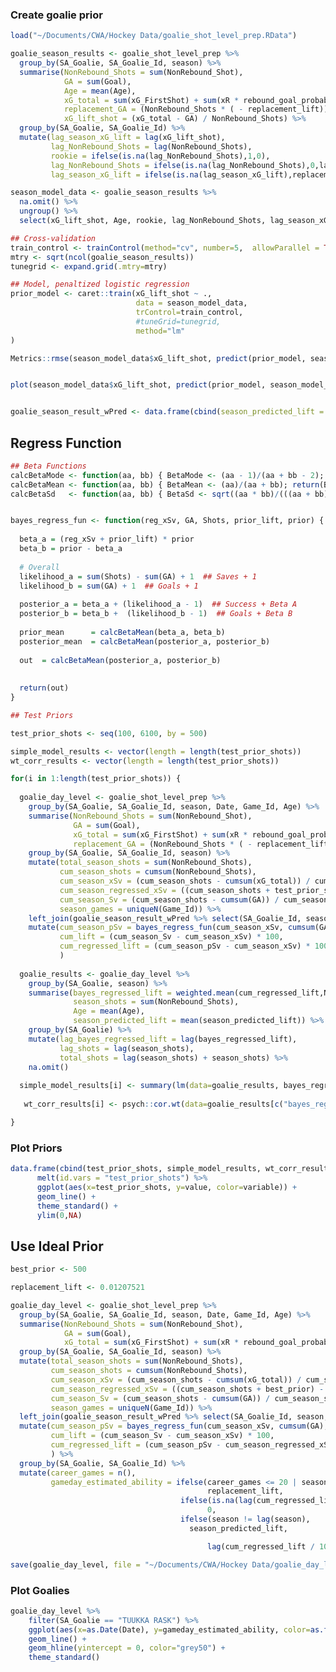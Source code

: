 
### Create goalie prior

```r

load("~/Documents/CWA/Hockey Data/goalie_shot_level_prep.RData")

goalie_season_results <- goalie_shot_level_prep %>%
  group_by(SA_Goalie, SA_Goalie_Id, season) %>%
  summarise(NonRebound_Shots = sum(NonRebound_Shot),
            GA = sum(Goal),
            Age = mean(Age),
            xG_total = sum(xG_FirstShot) + sum(xR * rebound_goal_probability),
            replacement_GA = (NonRebound_Shots * ( - replacement_lift)) + xG_total,
            xG_lift_shot = (xG_total - GA) / NonRebound_Shots) %>%
  group_by(SA_Goalie, SA_Goalie_Id) %>%
  mutate(lag_season_xG_lift = lag(xG_lift_shot),
         lag_NonRebound_Shots = lag(NonRebound_Shots),
         rookie = ifelse(is.na(lag_NonRebound_Shots),1,0),
         lag_NonRebound_Shots = ifelse(is.na(lag_NonRebound_Shots),0,lag_NonRebound_Shots),
         lag_season_xG_lift = ifelse(is.na(lag_season_xG_lift),replacement_lift,lag_season_xG_lift) )

season_model_data <- goalie_season_results %>%
  na.omit() %>%
  ungroup() %>%
  select(xG_lift_shot, Age, rookie, lag_NonRebound_Shots, lag_season_xG_lift)

## Cross-validation
train_control <- trainControl(method="cv", number=5,  allowParallel = TRUE)
mtry <- sqrt(ncol(goalie_season_results))
tunegrid <- expand.grid(.mtry=mtry)

## Model, penaltized logistic regression
prior_model <- caret::train(xG_lift_shot ~ .,
                            data = season_model_data,
                            trControl=train_control, 
                            #tuneGrid=tunegrid,
                            method="lm"
)   

Metrics::rmse(season_model_data$xG_lift_shot, predict(prior_model, season_model_data))


plot(season_model_data$xG_lift_shot, predict(prior_model, season_model_data))


goalie_season_result_wPred <- data.frame(cbind(season_predicted_lift = predict(prior_model, goalie_season_results), goalie_season_results))

```

## Regress Function

```r

## Beta Functions
calcBetaMode <- function(aa, bb) { BetaMode <- (aa - 1)/(aa + bb - 2); return(BetaMode); }
calcBetaMean <- function(aa, bb) { BetaMean <- (aa)/(aa + bb); return(BetaMean); }
calcBetaSd   <- function(aa, bb) { BetaSd <- sqrt((aa * bb)/(((aa + bb)^2) * (aa + bb + 1))); return(BetaSd); }


bayes_regress_fun <- function(reg_xSv, GA, Shots, prior_lift, prior) {
  
  beta_a = (reg_xSv + prior_lift) * prior
  beta_b = prior - beta_a
  
  # Overall
  likelihood_a = sum(Shots) - sum(GA) + 1  ## Saves + 1
  likelihood_b = sum(GA) + 1  ## Goals + 1
  
  posterior_a = beta_a + (likelihood_a - 1)  ## Success + Beta A
  posterior_b = beta_b +  (likelihood_b - 1)  ## Goals + Beta B
  
  prior_mean      = calcBetaMean(beta_a, beta_b)
  posterior_mean  = calcBetaMean(posterior_a, posterior_b)
  
  out  = calcBetaMean(posterior_a, posterior_b) 
  
  
  return(out)
}

## Test Priors 

test_prior_shots <- seq(100, 6100, by = 500)

simple_model_results <- vector(length = length(test_prior_shots))
wt_corr_results <- vector(length = length(test_prior_shots))

for(i in 1:length(test_prior_shots)) {
  
  goalie_day_level <- goalie_shot_level_prep %>%
    group_by(SA_Goalie, SA_Goalie_Id, season, Date, Game_Id, Age) %>%
    summarise(NonRebound_Shots = sum(NonRebound_Shot),
              GA = sum(Goal),
              xG_total = sum(xG_FirstShot) + sum(xR * rebound_goal_probability),
              replacement_GA = (NonRebound_Shots * ( - replacement_lift)) + xG_total) %>%
    group_by(SA_Goalie, SA_Goalie_Id, season) %>%
    mutate(total_season_shots = sum(NonRebound_Shots),
           cum_season_shots = cumsum(NonRebound_Shots),
           cum_season_xSv = (cum_season_shots - cumsum(xG_total)) / cum_season_shots,
           cum_season_regressed_xSv = ((cum_season_shots + test_prior_shots[i]) - (cumsum(xG_total) + (test_prior_shots[i] * mean(goalie_shot_level_prep$Goal)))) / (cum_season_shots + test_prior_shots[i]),
           cum_season_Sv = (cum_season_shots - cumsum(GA)) / cum_season_shots,
           season_games = uniqueN(Game_Id)) %>%
    left_join(goalie_season_result_wPred %>% select(SA_Goalie_Id, season, season_predicted_lift), by = c("SA_Goalie_Id", "season")) %>%
    mutate(cum_season_pSv = bayes_regress_fun(cum_season_xSv, cumsum(GA), cum_season_shots, season_predicted_lift,test_prior_shots[i]),
           cum_lift = (cum_season_Sv - cum_season_xSv) * 100,
           cum_regressed_lift = (cum_season_pSv - cum_season_xSv) * 100
           )
  
  goalie_results <- goalie_day_level %>%
    group_by(SA_Goalie, season) %>%
    summarise(bayes_regressed_lift = weighted.mean(cum_regressed_lift,NonRebound_Shots),
              season_shots = sum(NonRebound_Shots),
              Age = mean(Age),
              season_predicted_lift = mean(season_predicted_lift)) %>%
    group_by(SA_Goalie) %>%
    mutate(lag_bayes_regressed_lift = lag(bayes_regressed_lift),
           lag_shots = lag(season_shots),
           total_shots = lag(season_shots) + season_shots) %>%
    na.omit()
  
  simple_model_results[i] <- summary(lm(data=goalie_results, bayes_regressed_lift ~ lag_shots + lag_bayes_regressed_lift +  Age + season_predicted_lift))$r.squared
  
   wt_corr_results[i] <- psych::cor.wt(data=goalie_results[c("bayes_regressed_lift","lag_bayes_regressed_lift")], w = goalie_results$total_shots)[[1]][1,2]

}

```

### Plot Priors

```r

data.frame(cbind(test_prior_shots, simple_model_results, wt_corr_results)) %>%
      melt(id.vars = "test_prior_shots") %>%
      ggplot(aes(x=test_prior_shots, y=value, color=variable)) +
      geom_line() +
      theme_standard() +
      ylim(0,NA)

```

## Use Ideal Prior

```r

best_prior <- 500

replacement_lift <- 0.01207521

goalie_day_level <- goalie_shot_level_prep %>%
  group_by(SA_Goalie, SA_Goalie_Id, season, Date, Game_Id, Age) %>%
  summarise(NonRebound_Shots = sum(NonRebound_Shot),
            GA = sum(Goal),
            xG_total = sum(xG_FirstShot) + sum(xR * rebound_goal_probability)) %>%
  group_by(SA_Goalie, SA_Goalie_Id, season) %>%
  mutate(total_season_shots = sum(NonRebound_Shots),
         cum_season_shots = cumsum(NonRebound_Shots),
         cum_season_xSv = (cum_season_shots - cumsum(xG_total)) / cum_season_shots,
         cum_season_regressed_xSv = ((cum_season_shots + best_prior) - (cumsum(xG_total) + (best_prior * mean(goalie_shot_level_prep$Goal)))) / (cum_season_shots + best_prior),
         cum_season_Sv = (cum_season_shots - cumsum(GA)) / cum_season_shots,
         season_games = uniqueN(Game_Id)) %>%
  left_join(goalie_season_result_wPred %>% select(SA_Goalie_Id, season, season_predicted_lift), by = c("SA_Goalie_Id", "season")) %>%
  mutate(cum_season_pSv = bayes_regress_fun(cum_season_xSv, cumsum(GA), cum_season_shots, season_predicted_lift,test_prior_shots[i]),
         cum_lift = (cum_season_Sv - cum_season_xSv) * 100,
         cum_regressed_lift = (cum_season_pSv - cum_season_regressed_xSv) * 100
         ) %>%
  group_by(SA_Goalie, SA_Goalie_Id) %>%
  mutate(career_games = n(),
         gameday_estimated_ability = ifelse(career_games <= 20 | season_games <=3,
                                            replacement_lift,
                                      ifelse(is.na(lag(cum_regressed_lift)),
                                            0,
                                      ifelse(season != lag(season),
                                        season_predicted_lift,     

                                            lag(cum_regressed_lift / 100)))))

save(goalie_day_level, file = "~/Documents/CWA/Hockey Data/goalie_day_level.RData")

```

### Plot Goalies

```r

goalie_day_level %>%
    filter(SA_Goalie == "TUUKKA RASK") %>%
    ggplot(aes(x=as.Date(Date), y=gameday_estimated_ability, color=as.factor(season))) +
    geom_line() +
    geom_hline(yintercept = 0, color="grey50") +
    theme_standard()
    
```    
